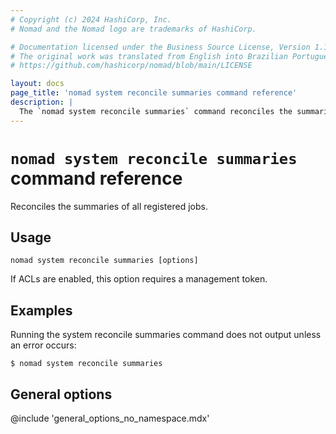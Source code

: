 ```yaml
---
# Copyright (c) 2024 HashiCorp, Inc.
# Nomad and the Nomad logo are trademarks of HashiCorp.

# Documentation licensed under the Business Source License, Version 1.1.
# The original work was translated from English into Brazilian Portuguese.
# https://github.com/hashicorp/nomad/blob/main/LICENSE

layout: docs
page_title: 'nomad system reconcile summaries command reference'
description: |
  The `nomad system reconcile summaries` command reconciles the summaries of all registered jobs.
---
```


# `nomad system reconcile summaries` command reference

Reconciles the summaries of all registered jobs.

## Usage

```plaintext
nomad system reconcile summaries [options]
```

If ACLs are enabled, this option requires a management token.

## Examples

Running the system reconcile summaries command does not output unless an error
occurs:

```shell-session
$ nomad system reconcile summaries

```

## General options

@include 'general_options_no_namespace.mdx'
